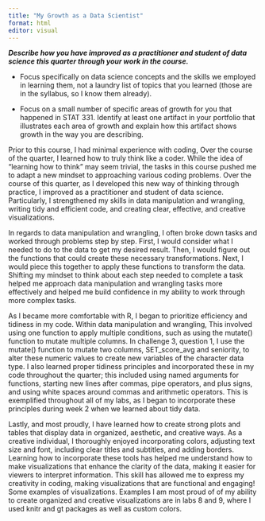 ```yaml
---
title: "My Growth as a Data Scientist"
format: html
editor: visual
---
```


***Describe how you have improved as a practitioner and student of data science this quarter through your work in the course.***

-   Focus specifically on data science concepts and the skills we employed in learning them, not a laundry list of topics that you learned (those are in the syllabus, so I know them already).

-   Focus on a small number of specific areas of growth for you that happened in STAT 331. Identify at least one artifact in your portfolio that illustrates each area of growth and explain how this artifact shows growth in the way you are describing.

Prior to this course, I had minimal experience with coding, Over the course of the quarter, I learned how to truly think like a coder. While the idea of "learning how to think" may seem trivial, the tasks in this course pushed me to adapt a new mindset to approaching various coding problems. Over the course of this quarter, as I developed this new way of thinking through practice, I improved as a practitioner and student of data science. Particularly, I strengthened my skills in data manipulation and wrangling, writing tidy and efficient code, and creating clear, effective, and creative visualizations.

In regards to data manipulation and wrangling, I often broke down tasks and worked through problems step by step. First, I would consider what I needed to do to the data to get my desired result. Then, I would figure out the functions that could create these necessary transformations. Next, I would piece this together to apply these functions to transform the data. Shifting my mindset to think about each step needed to complete a task helped me approach data manipulation and wrangling tasks more effectively and helped me build confidence in my ability to work through more complex tasks.

As I became more comfortable with R, I began to prioritize efficiency and tidiness in my code. Within data manipulation and wrangling, This involved using one function to apply multiple conditions, such as using the mutate() function to mutate multiple columns. In challenge 3, question 1, I use the mutate() function to mutate two columns, SET_score_avg and seniority, to alter these numeric values to create new variables of the character data type. I also learned proper tidiness principles and incorporated these in my code throughout the quarter; this included using named arguments for functions, starting new lines after commas, pipe operators, and plus signs, and using white spaces around commas and arithmetic operators. This is exemplified throughout all of my labs, as I began to incorporate these principles during week 2 when we learned about tidy data.

Lastly, and most proudly, I have learned how to create strong plots and tables that display data in organized, aesthetic, and creative ways. As a creative individual, I thoroughly enjoyed incorporating colors, adjusting text size and font, including clear titles and subtitles, and adding borders. Learning how to incorporate these tools has helped me understand how to make visualizations that enhance the clarity of the data, making it easier for viewers to interpret information. This skill has allowed me to express my creativity in coding, making visualizations that are functional and engaging! Some examples of visualizations. Examples I am most proud of of my ability to create organized and creative visualizations are in labs 8 and 9, where I used knitr and gt packages as well as custom colors.
